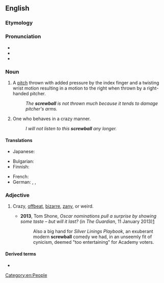 ==English==

===Etymology===
{{compound|en|screw|ball}}

===Pronunciation===
* {{IPA|en|/ˈskɹuːbɔːl/}}
* {{audio|en|en-us-screwball.ogg|Audio (US)}}
* {{rhymes|en|uːbɔːl|s=2}}

===Noun===
{{en-noun}}

# {{lb|en|baseball}} A [[pitch]] thrown with added pressure by the index finger and a twisting wrist motion resulting in a motion to the right when thrown by a right-handed pitcher.
#: ''The '''screwball''' is not thrown much because it tends to damage pitcher's arms.''
# {{lb|en|US}} One who behaves in a crazy manner.
#: ''I will not listen to this '''screwball''' any longer.''

====Translations====
{{trans-top|type of pitch}}
* Japanese: {{t|ja|スクリュー|tr=sukuryū|sc=Jpan}}
{{trans-mid}}
{{trans-bottom}}

{{trans-top|crazy person}}
* Bulgarian: {{t+|bg|чешит|m}}
* Finnish: {{t+|fi|sekopää}}
{{trans-mid}}
* French: {{t+|fr|fêlé|m}}
* German: {{t+|de|Spinner|f}}, {{t+|de|Verrückter|m}}, {{t+|de|Irrer|m}}
{{trans-bottom}}

===Adjective===
{{en-adj}}

# {{lb|en|originally US}} Crazy, [[offbeat]], [[bizarre]], [[zany]], or weird.
#* '''2013''', Tom Shone, ''Oscar nominations pull a surprise by showing some taste – but will it last?'' (in ''The Guardian'', 11 January 2013)[http://www.guardian.co.uk/film/filmblog/2013/jan/11/oscar-nominations-surprise-taste]
#*: Also a big hand for ''Silver Linings Playbook'', an exuberant modern '''screwball''' comedy we had, in an unseemly fit of cynicism, deemed "too entertaining" for Academy voters.

====Derived terms====
* {{l|en|screwball comedy}}

[[Category:en:People]]
